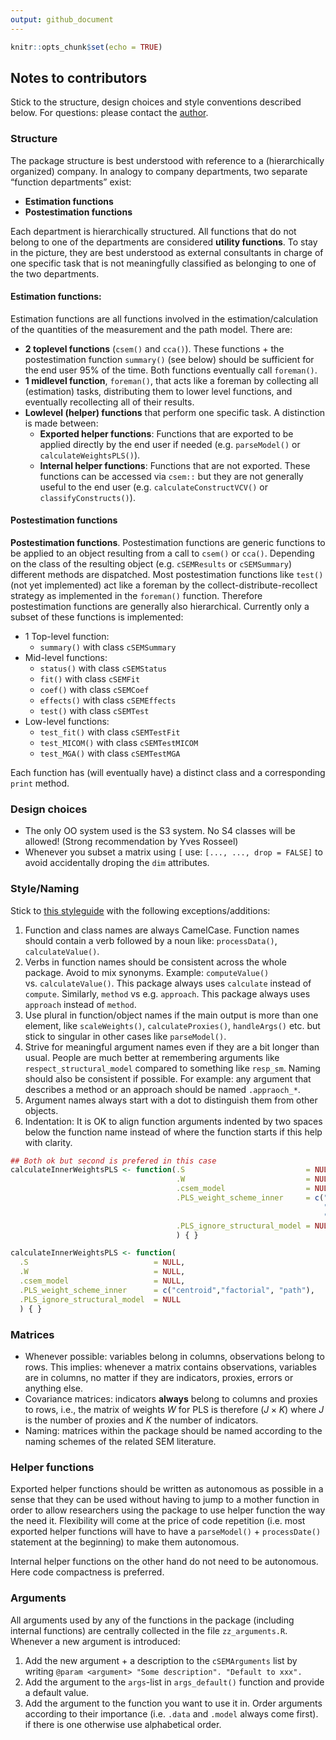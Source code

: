 ```yaml
---
output: github_document
---
```


```r
knitr::opts_chunk$set(echo = TRUE)
```
## Notes to contributors

Stick to the structure, design choices and style conventions described below.
For questions: please contact the [author](mailto:manuel.steiner@uni-wuerzburg.de).

### Structure

The package structure is best understood with reference to a (hierarchically organized) company. In analogy to company departments, two separate "function departments" 
exist:

- **Estimation functions**
- **Postestimation functions**

Each department is hierarchically structured. All functions that do not belong
to one of the departments are considered **utility functions**. To stay in the
picture, they are best understood as external consultants in charge of one
specific task that is not meaningfully classified as belonging to one of the two
departments.

#### Estimation functions:

Estimation functions are all functions involved in the estimation/calculation 
of the quantities of the measurement and the path model. There are:

- **2 toplevel functions** (`csem()` and `cca()`). These functions + the
  postestimation function `summary()` (see below) should be sufficient for the end
  user 95% of the time. Both functions eventually call `foreman()`.
- **1 midlevel function**, `foreman()`, that acts like a foreman by collecting all
  (estimation) tasks, distributing them to lower level functions, and 
  eventually recollecting all of their results.
- **Lowlevel (helper) functions** that perform one specific task. A distinction
  is made between:
    - **Exported helper functions**: Functions that are exported to be applied
      directly by the end user if needed (e.g. `parseModel()` or
      `calculateWeightsPLS()`).
    - **Internal helper functions**: Functions that are not exported. These functions 
      can be accessed via `csem::` but they are not generally useful to the end user
      (e.g. `calculateConstructVCV()` or `classifyConstructs()`). 
      
#### Postestimation functions
**Postestimation functions**. Postestimation functions are generic functions
to be applied to an object resulting from a call to `csem()` or `cca()`. Depending
on the class of the resulting object (e.g. `cSEMResults` or `cSEMSummary`)
different methods are dispatched. Most postestimation functions like `test()`
(not yet implemented) act like a foreman by the collect-distribute-recollect 
strategy as implemented in the `foreman()` function. 
Therefore postestimation functions are generally also hierarchical. 
Currently only a subset of these functions is implemented:

- 1 Top-level function: 
  - `summary()` with class `cSEMSummary`
- Mid-level functions:
  - `status()` with class `cSEMStatus`
  - `fit()` with class `cSEMFit`
  - `coef()` with class `cSEMCoef`
  - `effects()` with class `cSEMEffects`
  - `test()` with class `cSEMTest`
- Low-level functions:
  - `test_fit()` with class `cSEMTestFit`
  - `test_MICOM()` with class `cSEMTestMICOM`
  - `test_MGA()` with class `cSEMTestMGA`

Each function has (will eventually have) a distinct class and a corresponding 
`print` method.

### Design choices

- The only OO system used is the S3 system. No S4 classes will be allowed! (Strong
  recommendation by Yves Rosseel)
- Whenever you subset a matrix using `[` use: `[..., ..., drop = FALSE]` to avoid
  accidentally droping the `dim` attributes.
  
### Style/Naming

Stick to [this styleguide](http://style.tidyverse.org/) with the following
exceptions/additions:

1. Function and class names are always CamelCase. Function names should contain 
   a verb followed by a noun like: `processData()`, `calculateValue()`.
1. Verbs in function names should be consistent across the whole package. Avoid to
   mix synonyms. Example: `computeValue()` vs. `calculateValue()`.
   This package always uses `calculate` instead of `compute`. Similarly, `method` 
   vs e.g. `approach`. This package always uses `approach` instead of `method`.
1. Use plural in function/object names if the main output is more than one element, 
   like `scaleWeights()`, `calculateProxies()`, `handleArgs()` etc. but stick to
   singular in other cases like `parseModel()`.
1. Strive for meaningful argument names even if they are a bit longer than usual.
   People are much better at remembering arguments like `respect_structural_model`
   compared to something like `resp_sm`. Naming should also be consistent if possible.
   For example: any argument that describes a method or an approach should be named
   `.appraoch_*`.
1. Argument names always start with a dot to distinguish them from other objects.
1. Indentation: It is OK to align function arguments indented by two spaces below 
   the function name instead of where the function starts if this help with clarity.

```r
## Both ok but second is prefered in this case
calculateInnerWeightsPLS <- function(.S                           = NULL,
                                     .W                           = NULL,
                                     .csem_model                  = NULL,
                                     .PLS_weight_scheme_inner     = c("centroid",
                                                                      "factorial", 
                                                                      "path"),
                                     .PLS_ignore_structural_model = NULL
                                     ) { }

calculateInnerWeightsPLS <- function(
  .S                            = NULL,
  .W                            = NULL,
  .csem_model                   = NULL,
  .PLS_weight_scheme_inner      = c("centroid","factorial", "path"),
  .PLS_ignore_structural_model  = NULL
  ) { }
```

### Matrices

- Whenever possible: variables belong in columns, observations belong to rows.
  This implies: whenever a matrix contains observations, variables are in columns, 
  no matter if they are indicators, proxies, errors or anything else.
- Covariance matrices: indicators **always** belong to columns and proxies to 
  rows, i.e., the matrix of weights $W$ for PLS is therefore $(J \times K)$ 
  where $J$ is the number of proxies and $K$ the number of indicators.
- Naming: matrices within the package should be named according to the naming schemes 
  of the related SEM literature. 

### Helper functions

Exported helper functions should be written as autonomous as possible in a sense 
that they can be used without having to jump to a mother function in order to allow researchers using the package to use helper function the way the need it. 
Flexibility will come at the price of code repetition (i.e. most exported helper 
functions will have to have a `parseModel()` + `processDate()` statement at the 
beginning) to make them autonomous.

Internal helper functions on the other hand do not need to be autonomous. Here
code compactness is preferred.

### Arguments

All arguments used by any of the functions in the package (including internal
functions) are centrally collected in the file `zz_arguments.R`.
Whenever a new argument is introduced:

1. Add the new argument + a description to the `cSEMArguments` list by writing
  `@param <argument> "Some description". "Default to xxx".`
1. Add the argument to the `args`-list in `args_default()` function and provide a
   default value. 
1. Add the argument to the function you want to use it in. Order arguments
   according to their importance (i.e. `.data` and `.model` always come first).
   if there is one otherwise use alphabetical order.

